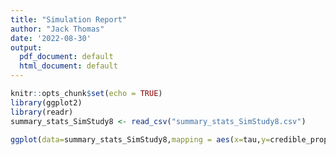```yaml
---
title: "Simulation Report"
author: "Jack Thomas"
date: '2022-08-30'
output:
  pdf_document: default
  html_document: default
---
```


```r
knitr::opts_chunk$set(echo = TRUE)
library(ggplot2)
library(readr)
summary_stats_SimStudy8 <- read_csv("summary_stats_SimStudy8.csv")
```


```r

ggplot(data=summary_stats_SimStudy8,mapping = aes(x=tau,y=credible_proportion)) + geom_point() + facet_wrap(vars(N_actual))#,ntraps))
```

